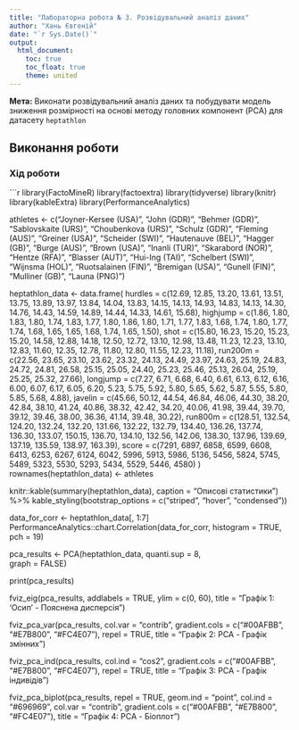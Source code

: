 ```yaml
---
title: "Лабораторна робота № 3. Розвідувальний аналіз даних"
author: "Хань Євгеній"
date: "`r Sys.Date()`"
output:
  html_document:
    toc: true
    toc_float: true
    theme: united
---
```


**Мета:** Виконати розвідувальний аналіз даних та побудувати модель зниження розмірності на основі методу головних компонент (PCA) для датасету `heptathlon`

## Виконання роботи {.tabset}


### Хід роботи

```r
library(FactoMineR)
library(factoextra)
library(tidyverse)
library(knitr)
library(kableExtra)
library(PerformanceAnalytics)

athletes <- c("Joyner-Kersee (USA)", "John (GDR)", "Behmer (GDR)", "Sablovskaite (URS)", 
              "Choubenkova (URS)", "Schulz (GDR)", "Fleming (AUS)", "Greiner (USA)", 
              "Scheider (SWI)", "Hautenauve (BEL)", "Hagger (GB)", "Burge (AUS)", 
              "Brown (USA)", "Inanli (TUR)", "Skarabord (NOR)", "Hentze (RFA)", 
              "Blasser (AUT)", "Hui-Ing (TAI)", "Schelbert (SWI)", "Wijnsma (HOL)", 
              "Ruotsalainen (FIN)", "Bremigan (USA)", "Gunell (FIN)", "Mulliner (GB)", 
              "Launa (PNG)")

heptathlon_data <- data.frame(
  hurdles = c(12.69, 12.85, 13.20, 13.61, 13.51, 13.75, 13.89, 13.97, 13.84, 14.04, 
              13.83, 14.15, 14.13, 14.93, 14.83, 14.13, 14.30, 14.76, 14.43, 14.59, 
              14.89, 14.44, 14.33, 14.61, 15.68),
  highjump = c(1.86, 1.80, 1.83, 1.80, 1.74, 1.83, 1.77, 1.80, 1.86, 1.80, 1.71, 1.77, 
               1.83, 1.68, 1.74, 1.80, 1.77, 1.74, 1.68, 1.65, 1.65, 1.68, 1.74, 
               1.65, 1.50),
  shot = c(15.80, 16.23, 15.20, 15.23, 15.20, 14.58, 12.88, 14.18, 12.50, 12.72, 13.10, 
           12.98, 13.48, 11.23, 12.23, 13.10, 12.83, 11.60, 12.35, 12.78, 11.80, 
           12.80, 11.55, 12.23, 11.18),
  run200m = c(22.56, 23.65, 23.10, 23.62, 23.32, 24.13, 24.49, 23.97, 24.63, 25.19, 
              24.83, 24.72, 24.81, 26.58, 25.15, 25.05, 24.40, 25.23, 25.46, 25.13, 
              26.04, 25.19, 25.25, 25.32, 27.66),
  longjump = c(7.27, 6.71, 6.68, 6.40, 6.61, 6.13, 6.12, 6.16, 6.00, 6.07, 6.17, 6.05, 
               6.20, 5.23, 5.75, 5.92, 5.80, 5.65, 5.62, 5.87, 5.55, 5.80, 5.85, 
               5.68, 4.88),
  javelin = c(45.66, 50.12, 44.54, 46.84, 46.06, 44.30, 38.20, 42.84, 38.10, 41.24, 
              40.86, 38.32, 42.42, 34.20, 40.06, 41.98, 39.44, 39.70, 39.12, 39.46, 
              38.00, 36.36, 41.14, 39.48, 30.22),
  run800m = c(128.51, 132.54, 124.20, 132.24, 132.20, 131.66, 132.22, 132.79, 134.40, 
              136.26, 137.74, 136.30, 133.07, 150.15, 136.70, 134.10, 132.56, 142.06, 
              138.30, 137.96, 139.69, 137.19, 135.59, 138.97, 163.39),
  score = c(7291, 6897, 6858, 6599, 6608, 6413, 6253, 6267, 6124, 6042, 5996, 5913, 
            5986, 5136, 5456, 5824, 5745, 5489, 5323, 5530, 5293, 5434, 5529, 
            5446, 4580)
)
rownames(heptathlon_data) <- athletes

knitr::kable(summary(heptathlon_data), caption = "Описові статистики") %>%
  kable_styling(bootstrap_options = c("striped", "hover", "condensed"))

data_for_corr <- heptathlon_data[, 1:7]
PerformanceAnalytics::chart.Correlation(data_for_corr, histogram = TRUE, pch = 19)


pca_results <- PCA(heptathlon_data, 
                   quanti.sup = 8,  
                   graph = FALSE) 

print(pca_results)


fviz_eig(pca_results, addlabels = TRUE, ylim = c(0, 60),
         title = "Графік 1: 'Осип' - Пояснена дисперсія")

fviz_pca_var(pca_results, 
             col.var = "contrib", 
             gradient.cols = c("#00AFBB", "#E7B800", "#FC4E07"),
             repel = TRUE, 
             title = "Графік 2: PCA - Графік змінних")

fviz_pca_ind(pca_results, 
             col.ind = "cos2", 
             gradient.cols = c("#00AFBB", "#E7B800", "#FC4E07"),
             repel = TRUE, 
             title = "Графік 3: PCA - Графік індивідів")

fviz_pca_biplot(pca_results, 
                repel = TRUE,
                geom.ind = "point", 
                col.ind = "#696969", 
                col.var = "contrib", 
                gradient.cols = c("#00AFBB", "#E7B800", "#FC4E07"),
                title = "Графік 4: PCA - Біоплот")